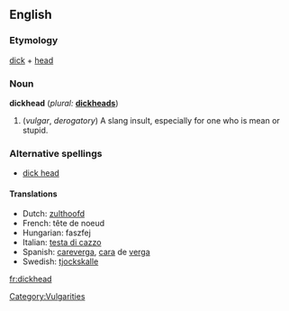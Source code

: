 ==English==

===Etymology===
[[dick]] + [[head]]

===Noun===
'''dickhead'''  (''plural:'' '''[[dickheads]]''')
# (''vulgar'', ''derogatory'') A slang insult, especially for one who is mean or stupid.

===Alternative spellings===
*[[dick head]]

====Translations====
*Dutch: [[zulthoofd]]
*French: tête de noeud
*Hungarian: faszfej
*Italian: [[testa di cazzo]]
*Spanish: [[careverga]], [[cara]] de [[verga]]
*Swedish: [[tjockskalle]] {{c}}

[[Category:Vulgarities]]

[[fr:dickhead]]